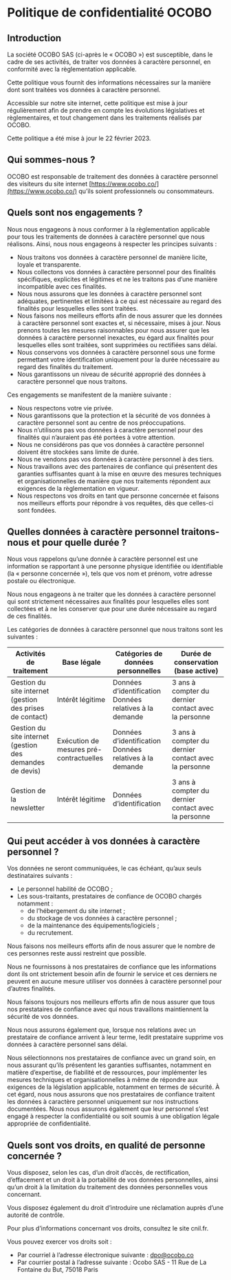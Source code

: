 # Politique de confidentialité OCOBO

## Introduction

La société OCOBO SAS (ci-après le « OCOBO ») est susceptible, dans le cadre de ses activités, de traiter vos données à caractère personnel, en conformité avec la règlementation applicable.

Cette politique vous fournit des informations nécessaires sur la manière dont sont traitées vos données à caractère personnel.

Accessible sur notre site internet, cette politique est mise à jour régulièrement afin de prendre en compte les évolutions législatives et règlementaires, et tout changement dans les traitements réalisés par OCOBO.

Cette politique a été mise à jour le 22 février 2023.

## Qui sommes-nous ?

OCOBO est responsable de traitement des données à caractère personnel des visiteurs du site internet [https://www.ocobo.co/](https://www.ocobo.co/) qu’ils soient professionnels ou consommateurs.

## Quels sont nos engagements ?

Nous nous engageons à nous conformer à la règlementation applicable pour tous les traitements de données à caractère personnel que nous réalisons. Ainsi, nous nous engageons à respecter les principes suivants :

- Nous traitons vos données à caractère personnel de manière licite, loyale et transparente.
- Nous collectons vos données à caractère personnel pour des finalités spécifiques, explicites et légitimes et ne les traitons pas d’une manière incompatible avec ces finalités.
- Nous nous assurons que les données à caractère personnel sont adéquates, pertinentes et limitées à ce qui est nécessaire au regard des finalités pour lesquelles elles sont traitées.
- Nous faisons nos meilleurs efforts afin de nous assurer que les données à caractère personnel sont exactes et, si nécessaire, mises à jour. Nous prenons toutes les mesures raisonnables pour nous assurer que les données à caractère personnel inexactes, eu égard aux finalités pour lesquelles elles sont traitées, sont supprimées ou rectifiées sans délai.
- Nous conservons vos données à caractère personnel sous une forme permettant votre identification uniquement pour la durée nécessaire au regard des finalités du traitement.
- Nous garantissons un niveau de sécurité approprié des données à caractère personnel que nous traitons.

Ces engagements se manifestent de la manière suivante :

- Nous respectons votre vie privée.
- Nous garantissons que la protection et la sécurité de vos données à caractère personnel sont au centre de nos préoccupations.
- Nous n’utilisons pas vos données à caractère personnel pour des finalités qui n’auraient pas été portées à votre attention.
- Nous ne considérons pas que vos données à caractère personnel doivent être stockées sans limite de durée.
- Nous ne vendons pas vos données à caractère personnel à des tiers.
- Nous travaillons avec des partenaires de confiance qui présentent des garanties suffisantes quant à la mise en œuvre des mesures techniques et organisationnelles de manière que nos traitements répondent aux exigences de la règlementation en vigueur.
- Nous respectons vos droits en tant que personne concernée et faisons nos meilleurs efforts pour répondre à vos requêtes, dès que celles-ci sont fondées.

## Quelles données à caractère personnel traitons-nous et pour quelle durée ?

Nous vous rappelons qu’une donnée à caractère personnel est une information se rapportant à une personne physique identifiée ou identifiable (la « personne concernée »), tels que vos nom et prénom, votre adresse postale ou électronique.

Nous nous engageons à ne traiter que les données à caractère personnel qui sont strictement nécessaires aux finalités pour lesquelles elles sont collectées et à ne les conserver que pour une durée nécessaire au regard de ces finalités.

Les catégories de données à caractère personnel que nous traitons sont les suivantes :

<table className="table-auto">
  <thead>
    <tr>
      <th>Activités de traitement</th>
      <th>Base légale</th>
      <th>Catégories de données personnelles</th>
      <th>Durée de conservation (base active)</th>
    </tr>
  </thead>
  <tbody>
    <tr>
      <td>Gestion du site internet (gestion des prises de contact)</td>
      <td>Intérêt légitime</td>
      <td>Données d’identification Données relatives à la demande</td>
      <td>3 ans à compter du dernier contact avec la personne</td>
    </tr>
    <tr>
      <td>Gestion du site internet (gestion des demandes de devis)</td>
      <td>Exécution de mesures pré-contractuelles</td>
      <td>Données d’identification Données relatives à la demande</td>
      <td>3 ans à compter du dernier contact avec la personne</td>
    </tr>
    <tr>
      <td>Gestion de la newsletter</td>
      <td>Intérêt légitime</td>
      <td>Données d’identification</td>
      <td>3 ans à compter du dernier contact avec la personne</td>
    </tr>
  </tbody>
</table>

## Qui peut accéder à vos données à caractère personnel&nbsp;?

Vos données ne seront communiquées, le cas échéant, qu’aux seuls destinataires suivants :

- Le personnel habilité de OCOBO ;
- Les sous-traitants, prestataires de confiance de OCOBO chargés notamment :
  - de l’hébergement du site internet ;
  - du stockage de vos données à caractère personnel ;
  - de la maintenance des équipements/logiciels ;
  - du recrutement.

Nous faisons nos meilleurs efforts afin de nous assurer que le nombre de ces personnes reste aussi restreint que possible.

Nous ne fournissons à nos prestataires de confiance que les informations dont ils ont strictement besoin afin de fournir le service et ces derniers ne peuvent en aucune mesure utiliser vos données à caractère personnel pour d’autres finalités.

Nous faisons toujours nos meilleurs efforts afin de nous assurer que tous nos prestataires de confiance avec qui nous travaillons maintiennent la sécurité de vos données.

Nous nous assurons également que, lorsque nos relations avec un prestataire de confiance arrivent à leur terme, ledit prestataire supprime vos données à caractère personnel sans délai.

Nous sélectionnons nos prestataires de confiance avec un grand soin, en nous assurant qu’ils présentent les garanties suffisantes, notamment en matière d’expertise, de fiabilité et de ressources, pour implémenter les mesures techniques et organisationnelles à même de répondre aux exigences de la législation applicable, notamment en termes de sécurité. À cet égard, nous nous assurons que nos prestataires de confiance traitent les données à caractère personnel uniquement sur nos instructions documentées. Nous nous assurons également que leur personnel s’est engagé à respecter la confidentialité ou soit soumis à une obligation légale appropriée de confidentialité.

## Quels sont vos droits, en qualité de personne concernée ?

Vous disposez, selon les cas, d’un droit d’accès, de rectification, d’effacement et un droit à la portabilité de vos données personnelles, ainsi qu’un droit à la limitation du traitement des données personnelles vous concernant.

Vous disposez également du droit d’introduire une réclamation auprès d’une autorité de contrôle.

Pour plus d’informations concernant vos droits, consultez le site cnil.fr.

Vous pouvez exercer vos droits soit :

- Par courriel à l’adresse électronique suivante : dpo@ocobo.co
- Par courrier postal à l’adresse suivante : Ocobo SAS - 11 Rue de La Fontaine du But, 75018 Paris
